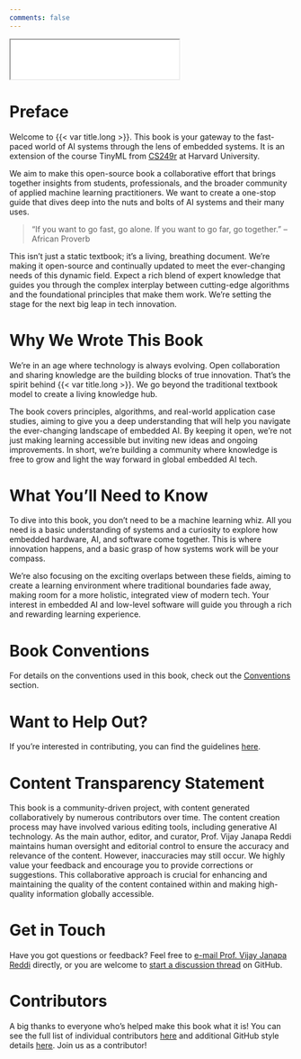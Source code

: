 ```yaml
---
comments: false
---
```


```{=html}
<iframe src="github-button.html" height="70"></iframe>
```

# Preface {.unnumbered}

Welcome to {{< var title.long >}}. This book is your gateway to the fast-paced world of AI systems through the lens of embedded systems. It is an extension of the course TinyML from [CS249r](https://sites.google.com/g.harvard.edu/cs249-tinyml-2023) at Harvard University.

We aim to make this open-source book a collaborative effort that brings together insights from students, professionals, and the broader community of applied machine learning practitioners. We want to create a one-stop guide that dives deep into the nuts and bolts of AI systems and their many uses.

> "If you want to go fast, go alone. If you want to go far, go together."
> -- African Proverb

This isn't just a static textbook; it's a living, breathing document. We're making it open-source and continually updated to meet the ever-changing needs of this dynamic field. Expect a rich blend of expert knowledge that guides you through the complex interplay between cutting-edge algorithms and the foundational principles that make them work. We're setting the stage for the next big leap in tech innovation.

# Why We Wrote This Book

We're in an age where technology is always evolving. Open collaboration and sharing knowledge are the building blocks of true innovation. That's the spirit behind {{< var title.long >}}. We go beyond the traditional textbook model to create a living knowledge hub. 

The book covers principles, algorithms, and real-world application case studies, aiming to give you a deep understanding that will help you navigate the ever-changing landscape of embedded AI. By keeping it open, we're not just making learning accessible but inviting new ideas and ongoing improvements. In short, we're building a community where knowledge is free to grow and light the way forward in global embedded AI tech.

# What You'll Need to Know

To dive into this book, you don't need to be a machine learning whiz. All you need is a basic understanding of systems and a curiosity to explore how embedded hardware, AI, and software come together. This is where innovation happens, and a basic grasp of how systems work will be your compass.

We're also focusing on the exciting overlaps between these fields, aiming to create a learning environment where traditional boundaries fade away, making room for a more holistic, integrated view of modern tech. Your interest in embedded AI and low-level software will guide you through a rich and rewarding learning experience.

# Book Conventions

For details on the conventions used in this book, check out the [Conventions](./contents/conventions.qmd) section.

# Want to Help Out?

If you're interested in contributing, you can find the guidelines [here](https://github.com/harvard-edge/cs249r_book/blob/dev/contribute.md).

# Content Transparency Statement

This book is a community-driven project, with content generated collaboratively by numerous contributors over time. The content creation process may have involved various editing tools, including generative AI technology. As the main author, editor, and curator, Prof. Vijay Janapa Reddi maintains human oversight and editorial control to ensure the accuracy and relevance of the content. However, inaccuracies may still occur. We highly value your feedback and encourage you to provide corrections or suggestions. This collaborative approach is crucial for enhancing and maintaining the quality of the content contained within and making high-quality information globally accessible.

# Get in Touch

Have you got questions or feedback? Feel free to [e-mail Prof. Vijay Janapa Reddi]({{< var email.info >}}) directly, or you are welcome to [start a discussion thread](https://github.com/harvard-edge/cs249r_book/discussions) on GitHub.

# Contributors

A big thanks to everyone who's helped make this book what it is! You can see the full list of individual contributors [here](./contents/contributors.qmd) and additional GitHub style details [here](https://github.com/harvard-edge/cs249r_book/graphs/contributors). Join us as a contributor!